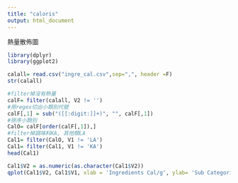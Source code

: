 ```yaml
---
title: "caloris"
output: html_document
---
```


熱量散佈圖

```r
library(dplyr)
library(ggplot2)
```

```r
calall= read.csv("ingre_cal.csv",sep=",", header =F)
str(calall)
```

```r
#filter掉沒有熱量
calF= filter(calall, V2 != '') 
#用regex切出小類別代號
calF[,1] = sub("([[:digit:]]+)", "", calF[,1])
#排序小類別
CalO= calF[order(calF[,1]),]
#filter掉調味料KA, 其他類LA
Cal1= filter(CalO, V1 != 'LA')
Cal1= filter(Cal1, V1 != 'KA')
head(Cal1)
```

```r
Cal1$V2 = as.numeric(as.character(Cal1$V2))
qplot(Cal1$V2, Cal1$V1, xlab = 'Ingredients Cal/g', ylab= 'Sub Categories', colour=Cal1$V1)+theme(legend.position="none")
```
